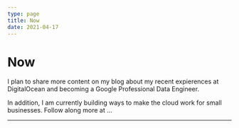 ```yaml
---
type: page
title: Now
date: 2021-04-17
---
```


# Now

I plan to share more content on my blog about my recent expierences at DigitalOcean and becoming a Google Professional Data Engineer. 

In addition, I am currently building ways to make the cloud work for small businesses. Follow along more at ...

---